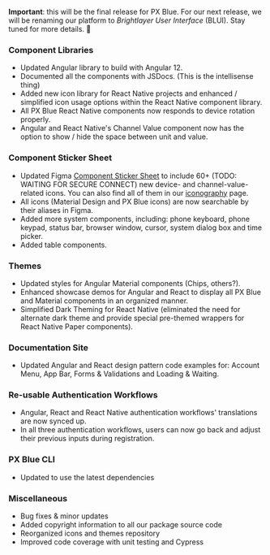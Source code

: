 **Important**: this will be the final release for PX Blue. For our next release, we will be renaming our platform to _Brightlayer User Interface_ (BLUI). Stay tuned for more details. 🤗

### Component Libraries

-   Updated Angular library to build with Angular 12.
-   Documented all the components with JSDocs. (This is the intellisense thing)
-   Added new icon library for React Native projects and enhanced / simplified icon usage options within the React Native component library.
-   All PX Blue React Native components now responds to device rotation properly.
-   Angular and React Native's Channel Value component now has the option to show / hide the space between unit and value.

### Component Sticker Sheet

-   Updated Figma [Component Sticker Sheet](https://www.figma.com/community/file/852558784352181868) to include 60+ (TODO: WAITING FOR SECURE CONNECT) new device- and channel-value-related icons. You can also find all of them in our [iconography](/style/iconography) page.
-   All icons (Material Design and PX Blue icons) are now searchable by their aliases in Figma.
-   Added more system components, including: phone keyboard, phone keypad, status bar, browser window, cursor, system dialog box and time picker.
-   Added table components.

### Themes

-   Updated styles for Angular Material components (Chips, others?).
-   Enhanced showcase demos for Angular and React to display all PX Blue and Material components in an organized manner.
-   Simplified Dark Theming for React Native (eliminated the need for alternate dark theme and provide special pre-themed wrappers for React Native Paper components).

### Documentation Site

-   Updated Angular and React design pattern code examples for: Account Menu, App Bar, Forms & Validations and Loading & Waiting.

### Re-usable Authentication Workflows

-   Angular, React and React Native authentication workflows' translations are now synced up.
-   In all three authentication workflows, users can now go back and adjust their previous inputs during registration.

### PX Blue CLI

-   Updated to use the latest dependencies

### Miscellaneous

-   Bug fixes & minor updates
-   Added copyright information to all our package source code
-   Reorganized icons and themes repository
-   Improved code coverage with unit testing and Cypress
